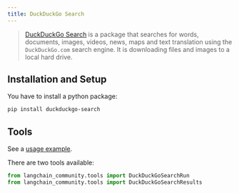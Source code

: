 ```yaml
---
title: DuckDuckGo Search
---
```


>[DuckDuckGo Search](https://github.com/deedy5/duckduckgo_search) is a package that
> searches for words, documents, images, videos, news, maps and text
> translation using the `DuckDuckGo.com` search engine. It is downloading files
> and images to a local hard drive.

## Installation and Setup

You have to install a python package:

```bash
pip install duckduckgo-search
```

## Tools

See a [usage example](/oss/integrations/tools/ddg).

There are two tools available:

```python
from langchain_community.tools import DuckDuckGoSearchRun
from langchain_community.tools import DuckDuckGoSearchResults
```
